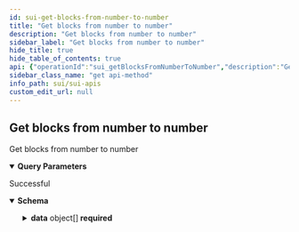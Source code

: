 ```yaml
---
id: sui-get-blocks-from-number-to-number
title: "Get blocks from number to number"
description: "Get blocks from number to number"
sidebar_label: "Get blocks from number to number"
hide_title: true
hide_table_of_contents: true
api: {"operationId":"sui_getBlocksFromNumberToNumber","description":"Get blocks from number to number","parameters":[{"name":"from_block","required":true,"in":"query","description":"The minimum block number from which to get the transfers","example":999,"schema":{"type":"number"}},{"name":"to_block","required":true,"in":"query","description":"The maximum block number from which to get the transfers","example":1000,"schema":{"type":"number"}},{"name":"limit","required":false,"in":"query","description":"Number of item displayed per page, default: 10","schema":{"type":"number"}},{"name":"offset","required":false,"in":"query","description":"Number of skipped item per page, default: 0","schema":{"type":"number"}}],"responses":{"200":{"description":"Successful","content":{"application/json":{"schema":{"type":"object","properties":{"data":{"description":"Array of documents","type":"array","items":{"type":"object","properties":{"digest":{"type":"string","description":"Checkpoint digest"},"timestamp":{"type":"number","description":"Timestamp of the checkpoint - number of milliseconds from the Unix epoch Checkpoint timestamps are monotonic, but not strongly monotonic - subsequent checkpoints can have same timestamp if they originate from the same underlining consensus commit"},"epoch":{"type":"number","description":"Checkpoint's epoch ID"},"sequenceNumber":{"type":"number","description":"Checkpoint sequence number"},"networkTotalTransactions":{"type":"number","description":"Total number of transactions committed since genesis, including those in this checkpoint."},"numberTxBlocks":{"type":"number","description":"Total transaction block"},"previousDigest":{"type":"string","description":"Digest of the previous checkpoint"},"epochRollingGasCostSummary":{"type":"string","description":"The running total gas costs of all transactions included in the current epoch so far until this checkpoint."},"transactions":{"description":"Transaction digests","type":"array","items":{"type":"string"}},"checkpointCommitments":{"type":"string","description":"Commitments to checkpoint state"},"validatorSignature":{"type":"string","description":"Validator Signature"},"storageCost":{"type":"number"},"storageRebate":{"type":"number"},"computationCost":{"type":"number"},"nonRefundableStorageFee":{"type":"number"},"blockTime":{"type":"number"}},"required":["digest","timestamp","epoch","sequenceNumber","networkTotalTransactions","numberTxBlocks","previousDigest","epochRollingGasCostSummary","transactions","checkpointCommitments","validatorSignature","storageCost","storageRebate","computationCost","nonRefundableStorageFee","blockTime"],"title":"BlockResponseDto"}}},"required":["data"],"title":"ListBlockResponseDto"}}}}},"security":[{"apiKey":[]}],"tags":["Get blocks"],"method":"get","path":"/v1/block/from-number-to-number","servers":[{"url":"https://sui-mainnet-api.blocklens.io","description":"Sui production server"}],"securitySchemes":{"bearer":{"scheme":"bearer","bearerFormat":"JWT","type":"http"},"basic":{"type":"http","scheme":"basic"},"apiKey":{"type":"apiKey","name":"x-api-key","in":"header"}},"info":{"title":"SUI APIs","description":"Swagger documentation","version":"1.0.0","contact":{}},"postman":{"name":"Get blocks from number to number","description":{"content":"Get blocks from number to number","type":"text/plain"},"url":{"path":["v1","block","from-number-to-number"],"host":["{{baseUrl}}"],"query":[{"disabled":false,"description":{"content":"(Required) The minimum block number from which to get the transfers","type":"text/plain"},"key":"from_block","value":""},{"disabled":false,"description":{"content":"(Required) The maximum block number from which to get the transfers","type":"text/plain"},"key":"to_block","value":""},{"disabled":false,"description":{"content":"Number of item displayed per page, default: 10","type":"text/plain"},"key":"limit","value":""},{"disabled":false,"description":{"content":"Number of skipped item per page, default: 0","type":"text/plain"},"key":"offset","value":""}],"variable":[]},"header":[{"key":"Accept","value":"application/json"}],"method":"GET","auth":{"type":"apikey","apikey":[{"type":"any","value":"x-api-key","key":"key"},{"type":"any","value":"<API Key>","key":"value"},{"type":"any","value":"header","key":"in"}]}}}
sidebar_class_name: "get api-method"
info_path: sui/sui-apis
custom_edit_url: null
---
```



## Get blocks from number to number



Get blocks from number to number

<details style={{"marginBottom":"1rem"}} data-collapsed={false} open={true}><summary style={{}}><strong>Query Parameters</strong></summary><div><ul><ParamsItem className={"paramsItem"} param={{"name":"from_block","required":true,"in":"query","description":"The minimum block number from which to get the transfers","example":999,"schema":{"type":"number"}}}></ParamsItem><ParamsItem className={"paramsItem"} param={{"name":"to_block","required":true,"in":"query","description":"The maximum block number from which to get the transfers","example":1000,"schema":{"type":"number"}}}></ParamsItem><ParamsItem className={"paramsItem"} param={{"name":"limit","required":false,"in":"query","description":"Number of item displayed per page, default: 10","schema":{"type":"number"}}}></ParamsItem><ParamsItem className={"paramsItem"} param={{"name":"offset","required":false,"in":"query","description":"Number of skipped item per page, default: 0","schema":{"type":"number"}}}></ParamsItem></ul></div></details><div><ApiTabs><TabItem label={"200"} value={"200"}><div>

Successful

</div><div><MimeTabs schemaType={"response"}><TabItem label={"application/json"} value={"application/json"}><SchemaTabs><TabItem label={"Schema"} value={"Schema"}><details style={{}} data-collapsed={false} open={true}><summary style={{"textAlign":"left"}}><strong>Schema</strong></summary><div style={{"textAlign":"left","marginLeft":"1rem"}}></div><ul style={{"marginLeft":"1rem"}}><SchemaItem collapsible={true} className={"schemaItem"}><details style={{}}><summary style={{}}><strong>data</strong><span style={{"opacity":"0.6"}}> object[]</span><strong style={{"fontSize":"var(--ifm-code-font-size)","color":"var(--openapi-required)"}}> required</strong></summary><div style={{"marginLeft":"1rem"}}><div style={{"marginTop":".5rem","marginBottom":".5rem"}}>

Array of documents

</div><li><div style={{"fontSize":"var(--ifm-code-font-size)","opacity":"0.6","marginLeft":"-.5rem","paddingBottom":".5rem"}}>Array [</div></li><SchemaItem collapsible={false} name={"digest"} required={true} schemaName={"string"} qualifierMessage={undefined} schema={{"type":"string","description":"Checkpoint digest"}}></SchemaItem><SchemaItem collapsible={false} name={"timestamp"} required={true} schemaName={"number"} qualifierMessage={undefined} schema={{"type":"number","description":"Timestamp of the checkpoint - number of milliseconds from the Unix epoch Checkpoint timestamps are monotonic, but not strongly monotonic - subsequent checkpoints can have same timestamp if they originate from the same underlining consensus commit"}}></SchemaItem><SchemaItem collapsible={false} name={"epoch"} required={true} schemaName={"number"} qualifierMessage={undefined} schema={{"type":"number","description":"Checkpoint's epoch ID"}}></SchemaItem><SchemaItem collapsible={false} name={"sequenceNumber"} required={true} schemaName={"number"} qualifierMessage={undefined} schema={{"type":"number","description":"Checkpoint sequence number"}}></SchemaItem><SchemaItem collapsible={false} name={"networkTotalTransactions"} required={true} schemaName={"number"} qualifierMessage={undefined} schema={{"type":"number","description":"Total number of transactions committed since genesis, including those in this checkpoint."}}></SchemaItem><SchemaItem collapsible={false} name={"numberTxBlocks"} required={true} schemaName={"number"} qualifierMessage={undefined} schema={{"type":"number","description":"Total transaction block"}}></SchemaItem><SchemaItem collapsible={false} name={"previousDigest"} required={true} schemaName={"string"} qualifierMessage={undefined} schema={{"type":"string","description":"Digest of the previous checkpoint"}}></SchemaItem><SchemaItem collapsible={false} name={"epochRollingGasCostSummary"} required={true} schemaName={"string"} qualifierMessage={undefined} schema={{"type":"string","description":"The running total gas costs of all transactions included in the current epoch so far until this checkpoint."}}></SchemaItem><SchemaItem collapsible={false} name={"transactions"} required={true} schemaName={"string[]"} qualifierMessage={undefined} schema={{"description":"Transaction digests","type":"array","items":{"type":"string"}}}></SchemaItem><SchemaItem collapsible={false} name={"checkpointCommitments"} required={true} schemaName={"string"} qualifierMessage={undefined} schema={{"type":"string","description":"Commitments to checkpoint state"}}></SchemaItem><SchemaItem collapsible={false} name={"validatorSignature"} required={true} schemaName={"string"} qualifierMessage={undefined} schema={{"type":"string","description":"Validator Signature"}}></SchemaItem><SchemaItem collapsible={false} name={"storageCost"} required={true} schemaName={"number"} qualifierMessage={undefined} schema={{"type":"number"}}></SchemaItem><SchemaItem collapsible={false} name={"storageRebate"} required={true} schemaName={"number"} qualifierMessage={undefined} schema={{"type":"number"}}></SchemaItem><SchemaItem collapsible={false} name={"computationCost"} required={true} schemaName={"number"} qualifierMessage={undefined} schema={{"type":"number"}}></SchemaItem><SchemaItem collapsible={false} name={"nonRefundableStorageFee"} required={true} schemaName={"number"} qualifierMessage={undefined} schema={{"type":"number"}}></SchemaItem><SchemaItem collapsible={false} name={"blockTime"} required={true} schemaName={"number"} qualifierMessage={undefined} schema={{"type":"number"}}></SchemaItem><li><div style={{"fontSize":"var(--ifm-code-font-size)","opacity":"0.6","marginLeft":"-.5rem"}}>]</div></li></div></details></SchemaItem></ul></details></TabItem><TabItem label={"Example (from schema)"} value={"Example (from schema)"}><ResponseSamples responseExample={"{\n  \"data\": [\n    {\n      \"digest\": \"string\",\n      \"timestamp\": 0,\n      \"epoch\": 0,\n      \"sequenceNumber\": 0,\n      \"networkTotalTransactions\": 0,\n      \"numberTxBlocks\": 0,\n      \"previousDigest\": \"string\",\n      \"epochRollingGasCostSummary\": \"string\",\n      \"transactions\": [\n        \"string\"\n      ],\n      \"checkpointCommitments\": \"string\",\n      \"validatorSignature\": \"string\",\n      \"storageCost\": 0,\n      \"storageRebate\": 0,\n      \"computationCost\": 0,\n      \"nonRefundableStorageFee\": 0,\n      \"blockTime\": 0\n    }\n  ]\n}"} language={"json"}></ResponseSamples></TabItem></SchemaTabs></TabItem></MimeTabs></div></TabItem></ApiTabs></div>
      